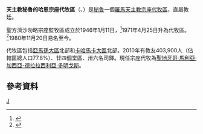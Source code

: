 {{Infobox Roman Catholic diocese
|Roman Catholic Diocese of = 天主教秘魯的哈恩宗座代牧區
|Latin name of diocese = Vicariatus Apostolicus Giennensis in Peruvia seu Sancti Francisci Xaverii
|image =
|caption = 
|location = [[秘魯|秘魯]]
|territory =[[亞馬孫大區|亞馬孫大區]]北部、[[卡哈馬卡大區|卡哈馬卡大區]]北部
|population = 403,900
|rite = 拉丁禮
|patron =
|province =
|established = 1946年
|cathedral =
|co-cathedral =
|leadership = 宗座代牧
|website = 
|教宗 = 
|metropolitan =聖地牙哥·馬利亞·加西亞-德拉拉西利亞·多明戈斯
|ordinary = 
|coadjutor bishop = 
|emeritus = 
}}
'''天主教秘魯的哈恩宗座代牧區'''（{{lang-la|Vicariatus Apostolicus Giennensis in Peruvia seu Sancti Francisci Xaverii}}、{{lang-es|Vicariato Apostólico de San Francisco Javier/Vicariato Apostólico de Jaén en el Perú}}）是[[秘魯|秘魯]]一個[[羅馬天主教|羅馬天主教]][[宗座代牧區|宗座代牧區]]，直屬教廷。

聖方濟沙勿略宗座監牧區成立於1946年1月11日，<ref>{{cite journal
|journal=[[宗座公報|宗座公報]]
|publisher=梵蒂岡出版社
|date=1946年
|volume=38
|title=''In Orbis Catholici''
|page=416
|url=http://www.vatican.va/archive/aas/documents/AAS%2038%20%5B1946%5D%20-%20ocr.pdf
|access-date=2013-06-25
|archive-date=2010-03-27
|archive-url=https://web.archive.org/web/20100327070129/http://www.vatican.va/archive/aas/documents/AAS%2038%20%5B1946%5D%20-%20ocr.pdf
|dead-url=no
}}</ref>1971年4月25日升為代牧區。<ref>{{Cite web |url=http://www.vatican.va/holy_father/paul_vi/apost_constitutions/documents/hf_p-vi_apc_19710425_s-francisci_lt.html |title=升為代牧區的宗座憲令 |access-date=2013-06-25 |archive-date=2014-02-02 |archive-url=https://web.archive.org/web/20140202152629/http://www.vatican.va/holy_father/paul_vi/apost_constitutions/documents/hf_p-vi_apc_19710425_s-francisci_lt.html |dead-url=no }}</ref>1980年11月20日易名至今。

代牧區包括[[亞馬孫大區|亞馬孫大區]]北部和[[卡哈馬卡大區|卡哈馬卡大區]]北部。2010年有教友403,900人（佔轄區總人口77.8%）、廿四個堂區、卅六名司鐸。現任宗座代牧為[[聖地牙哥·馬利亞·加西亞-德拉拉西利亞·多明戈斯|聖地牙哥·馬利亞·加西亞-德拉拉西利亞·多明戈斯]]。

==參考資料==
{{reflist}}
{{秘魯天主教教區}}
[[Category:秘魯天主教教區|J]]